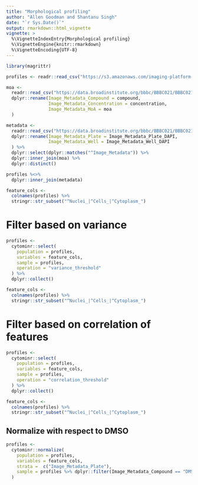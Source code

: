 ```yaml
---
title: "Morphological profiling"
author: "Allen Goodman and Shantanu Singh"
date: "`r Sys.Date()`"
output: rmarkdown::html_vignette
vignette: >
  %\VignetteIndexEntry{Morphological profiling}
  %\VignetteEngine{knitr::rmarkdown}
  %\VignetteEncoding{UTF-8}
---
```




```r
library(magrittr)

```


```r
profiles <- readr::read_csv("https://s3.amazonaws.com/imaging-platform-collaborator/2016_09_09_cytominr_workshop/ljosa_jbiomolscreen_2013_per_well_mean.csv")

moa <-
  readr::read_csv("https://data.broadinstitute.org/bbbc/BBBC021/BBBC021_v1_moa.csv") %>%
  dplyr::rename(Image_Metadata_Compound = compound,
                Image_Metadata_Concentration = concentration,
                Image_Metadata_MoA = moa
  )

metadata <-
  readr::read_csv("https://data.broadinstitute.org/bbbc/BBBC021/BBBC021_v1_image.csv") %>%
  dplyr::rename(Image_Metadata_Plate = Image_Metadata_Plate_DAPI,
                Image_Metadata_Well = Image_Metadata_Well_DAPI
  ) %>%
  dplyr::select(dplyr::matches("^Image_Metadata")) %>%
  dplyr::inner_join(moa) %>%
  dplyr::distinct()

profiles %<>%
  dplyr::inner_join(metadata)

feature_cols <-
  colnames(profiles) %>%
  stringr::str_subset("^Nuclei_|^Cells_|^Cytoplasm_")

```


# Filter based on variance

```r
profiles <-
  cytominr::select(
    population = profiles,
    variables = feature_cols,
    sample = profiles,
    operation = "variance_threshold"
  ) %>%
  dplyr::collect()

feature_cols <-
  colnames(profiles) %>%
  stringr::str_subset("^Nuclei_|^Cells_|^Cytoplasm_")
```


# Filter based on correlation of features

```r
profiles <-
  cytominr::select(
    population = profiles,
    variables = feature_cols,
    sample = profiles,
    operation = "correlation_threshold"
  ) %>%
  dplyr::collect()

feature_cols <-
  colnames(profiles) %>%
  stringr::str_subset("^Nuclei_|^Cells_|^Cytoplasm_")
```

## Normalize with respect to DMSO

```r

profiles <-
  cytominr::normalize(
    population = profiles,
    variables = feature_cols,
    strata =  c("Image_Metadata_Plate"),
    sample = profiles %>% dplyr::filter(Image_Metadata_Compound == "DMSO")
  )
```
